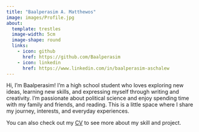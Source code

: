 ```yaml
---
title: "Baalperasim A. Matthewos"
image: images/Profile.jpg
about:
  template: trestles
  image-width: 5cm
  image-shape: round
  links:
    - icon: github
      href: https://github.com/Baalperasim
    - icon: linkedin
      href: https://www.linkedin.com/in/baalperasim-aschalew
---
```


Hi, I’m Baalperasim! I’m a high school student who loves exploring new ideas, learning new skills, and expressing myself through writing and creativity. I’m passionate about political science and enjoy spending time with my family and friends, and reading. This is a little space where I share my journey, interests, and everyday experiences.

You can also check out my <a href="/cv/cv.webp" target="_blank">CV</a> to see more about my skill and project.
